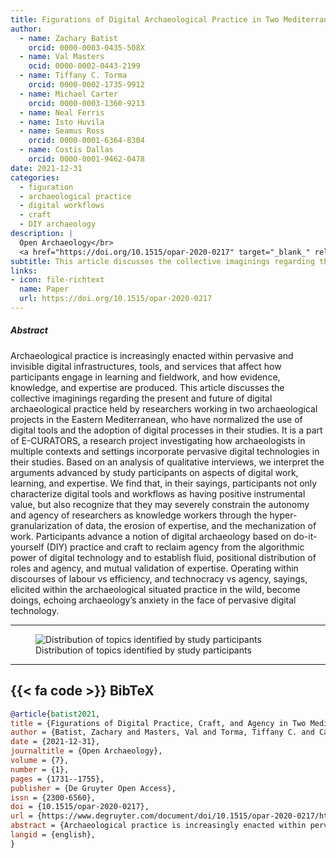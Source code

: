 ```yaml
---
title: Figurations of Digital Archaeological Practice in Two Mediterranean Fieldwork Projects
author: 
  - name: Zachary Batist
    orcid: 0000-0003-0435-508X
  - name: Val Masters
    ocid: 0000-0002-0443-2199
  - name: Tiffany C. Torma
    orcid: 0000-0002-1735-9912
  - name: Michael Carter
    orcid: 0000-0003-1360-9213
  - name: Neal Ferris
  - name: Isto Huvila
  - name: Seamus Ross
    orcid: 0000-0001-6364-8304
  - name: Costis Dallas
    orcid: 0000-0001-9462-0478
date: 2021-12-31
categories:
  - figuration
  - archaeological practice
  - digital workflows
  - craft
  - DIY archaeology
description: |
  Open Archaeology</br>
  <a href="https://doi.org/10.1515/opar-2020-0217" target="_blank_" rel="noopener">10.1515/opar-2020-0217</a>
subtitle: This article discusses the collective imaginings regarding the present and future of digital archaeological practice held by researchers working in two archaeological projects in the Eastern Mediterranean, who have normalized the use of digital tools and the adoption of digital processes in their studies
links:
- icon: file-richtext
  name: Paper
  url: https://doi.org/10.1515/opar-2020-0217
---
```

##### Abstract
Archaeological practice is increasingly enacted within pervasive and invisible digital infrastructures, tools, and services that affect how participants engage in learning and fieldwork, and how evidence, knowledge, and expertise are produced. This article discusses the collective imaginings regarding the present and future of digital archaeological practice held by researchers working in two archaeological projects in the Eastern Mediterranean, who have normalized the use of digital tools and the adoption of digital processes in their studies. It is a part of E-CURATORS, a research project investigating how archaeologists in multiple contexts and settings incorporate pervasive digital technologies in their studies. Based on an analysis of qualitative interviews, we interpret the arguments advanced by study participants on aspects of digital work, learning, and expertise. We find that, in their sayings, participants not only characterize digital tools and workflows as having positive instrumental value, but also recognize that they may severely constrain the autonomy and agency of researchers as knowledge workers through the hyper-granularization of data, the erosion of expertise, and the mechanization of work. Participants advance a notion of digital archaeology based on do-it-yourself (DIY) practice and craft to reclaim agency from the algorithmic power of digital technology and to establish fluid, positional distribution of roles and agency, and mutual validation of expertise. Operating within discourses of labour vs efficiency, and technocracy vs agency, sayings, elicited within the archaeological situated practice in the wild, become doings, echoing archaeology’s anxiety in the face of pervasive digital technology.

---

![Distribution of topics identified by study participants](topics-identified.jpg)

---

::: {.callout-note collapse=true icon=false}
## {{< fa code >}} BibTeX

```BibTeX
@article{batist2021,
title = {Figurations of Digital Practice, Craft, and Agency in Two Mediterranean Fieldwork Projects},
author = {Batist, Zachary and Masters, Val and Torma, Tiffany C. and Carter, Michael and Ferris, Neal and Huvila, Isto and Ross, Seamus and Dallas, Costis},
date = {2021-12-31},
journaltitle = {Open Archaeology},
volume = {7},
number = {1},
pages = {1731--1755},
publisher = {De Gruyter Open Access},
issn = {2300-6560},
doi = {10.1515/opar-2020-0217},
url = {https://www.degruyter.com/document/doi/10.1515/opar-2020-0217/html},
abstract = {Archaeological practice is increasingly enacted within pervasive and invisible digital infrastructures, tools, and services that affect how participants engage in learning and fieldwork, and how evidence, knowledge, and expertise are produced. This article discusses the collective imaginings regarding the present and future of digital archaeological practice held by researchers working in two archaeological projects in the Eastern Mediterranean, who have normalized the use of digital tools and the adoption of digital processes in their studies. It is a part of E-CURATORS, a research project investigating how archaeologists in multiple contexts and settings incorporate pervasive digital technologies in their studies. Based on an analysis of qualitative interviews, we interpret the arguments advanced by study participants on aspects of digital work, learning, and expertise. We find that, in their sayings, participants not only characterize digital tools and workflows as having positive instrumental value, but also recognize that they may severely constrain the autonomy and agency of researchers as knowledge workers through the hyper-granularization of data, the erosion of expertise, and the mechanization of work. Participants advance a notion of digital archaeology based on do-it-yourself (DIY) practice and craft to reclaim agency from the algorithmic power of digital technology and to establish fluid, positional distribution of roles and agency, and mutual validation of expertise. Operating within discourses of labour vs efficiency, and technocracy vs agency, sayings, elicited within the archaeological situated practice in the wild, become doings, echoing archaeology’s anxiety in the face of pervasive digital technology.},
langid = {english},
}
```
:::
